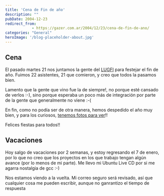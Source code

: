 ```yaml
---
title: 'Cena de Fin de año'
description: ""
pubDate: 2004-12-23
redirect_from: 
            - https://gazer.com.ar/2004/12/23/cena-de-fin-de-ano/
categories: "General"
heroImage: '/blog-placeholder-about.jpg'
---
```

## Cena

El pasado martes 21 nos juntamos la gente del [LUGFI](http://www.lug.fi.uba.ar/) para festejar el fin de año. Fuimos 22 asistentes, 21 que comieron, y creo que todos la pasamos bien.

Lamento que la gente que vino fue la de siempre!, no porque esté cansado de verlos :-), sino porque esperaba un poco más de integración por parte de la gente que generalmente no viene :-(

En fin, como no podía ser de otra manera, hemos despedido el año muy bien, y para los curiosos, [tenemos fotos para ver](http://gazer.homelinux.org/gallery/lugficena04)!!

Felices fiestas para todos!!

## Vacaciones

Hoy salgo de vacaciones por 2 semanas, y estoy regresando el 7 de enero, por lo que no creo que los proyectos en los que trabajo tengan algún avance (por lo menos de mi parte). Me llevo mi Ubuntu Live CD por si me agarra nostalgia de gcc :-)

Nos estamos viendo a la vuelta. Mi correo seguro será revisado, así que cualquier cosa me pueden escribir, aunque no ganrantizo el tiempo de respuesta
